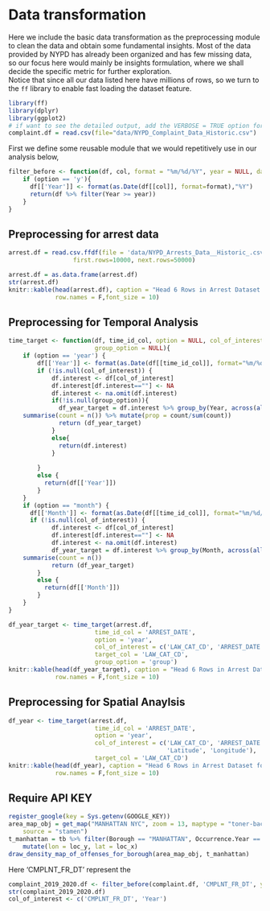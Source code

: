 # Data transformation

Here we include the basic data transformation as the preprocessing module to clean the data and obtain some fundamental insights. Most of the data provided by NYPD has already been organized and has few missing data, so our focus here would mainly be insights formulation, where we shall decide the specific metric for further exploration.     
Notice that since all our data listed here have millions of rows, so we turn to the `ff` library to enable fast loading the dataset feature.   


```r
library(ff)
library(dplyr)
library(ggplot2)
# if want to see the detailed output, add the VERBOSE = TRUE option for the read.csv.ffdf function
complaint.df = read.csv(file="data/NYPD_Complaint_Data_Historic.csv")
```
First we define some reusable module that we would repetitively use in our analysis below,   

```r
filter_before <- function(df, col, format = "%m/%d/%Y", year = NULL, date = NULL, option = NULL) {
    if (option == 'y'){
      df[['Year']] <- format(as.Date(df[[col]], format=format),"%Y")
      return(df %>% filter(Year >= year))
    }
}
```

## Preprocessing for arrest data
```r
arrest.df = read.csv.ffdf(file = 'data/NYPD_Arrests_Data__Historic_.csv', header=TRUE, 
                  first.rows=10000, next.rows=50000)

arrest.df = as.data.frame(arrest.df)
str(arrest.df)
knitr::kable(head(arrest.df), caption = "Head 6 Rows in Arrest Dataset for Temporal Analysis",
             row.names = F,font_size = 10)
```

## Preprocessing for Temporal Analysis

```r

time_target <- function(df, time_id_col, option = NULL, col_of_interest = NULL, target_col  = NULL,
                        group_option = NULL){
    if (option == 'year') {
        df[['Year']] <- format(as.Date(df[[time_id_col]], format="%m/%d/%Y"),"%Y")
        if (!is.null(col_of_interest)) {
            df.interest <- df[col_of_interest]
            df.interest[df.interest==""] <- NA
            df.interest <- na.omit(df.interest)
            if(!is.null(group_option)){
              df_year_target = df.interest %>% group_by(Year, across(all_of(target_col))) %>% 
    summarise(count = n()) %>% mutate(prop = count/sum(count))
              return (df_year_target)
            }
            else{
              return(df.interest)
            }
            
        }
        else {
          return(df[['Year']])
        }
    }
    if (option == "month") {
      df[['Month']] <- format(as.Date(df[[time_id_col]], format="%m/%d/%Y"),"%m")
      if (!is.null(col_of_interest)) {
            df.interest <- df[col_of_interest]
            df.interest[df.interest==""] <- NA
            df.interest <- na.omit(df.interest)
            df_year_target = df.interest %>% group_by(Month, across(all_of(target_col))) %>% 
    summarise(count = n())
            return (df_year_target)
        }
        else {
          return(df[['Month']])
        }
    }
}
```

```r
df_year_target <- time_target(arrest.df, 
                        time_id_col = 'ARREST_DATE',
                        option = 'year',
                        col_of_interest = c('LAW_CAT_CD', 'ARREST_DATE', 'Year'),
                        target_col = 'LAW_CAT_CD',
                        group_option = 'group')
knitr::kable(head(df_year_target), caption = "Head 6 Rows in Arrest Dataset for Temporal Analysis",
             row.names = F,font_size = 10)
```


## Preprocessing for Spatial Anaylsis

```r
df_year <- time_target(arrest.df, 
                        time_id_col = 'ARREST_DATE',
                        option = 'year',
                        col_of_interest = c('LAW_CAT_CD', 'ARREST_DATE', 'Year', 'ARREST_BORO',
                                            'Latitude', 'Longitude'),
                        target_col = 'LAW_CAT_CD')
knitr::kable(head(df_year), caption = "Head 6 Rows in Arrest Dataset for Spatial Analysis",
             row.names = F,font_size = 10)
```


## Require API KEY
```r
register_google(key = Sys.getenv(GOOGLE_KEY))
area_map_obj = get_map("MANHATTAN NYC", zoom = 13, maptype = "toner-background", 
    source = "stamen")
t_manhattan = tb %>% filter(Borough == "MANHATTAN", Occurrence.Year == "2015") %>% 
    mutate(lon = loc_y, lat = loc_x)
draw_density_map_of_offenses_for_borough(area_map_obj, t_manhattan)
```


Here 'CMPLNT_FR_DT' represent the   
```r
complaint_2019_2020.df <- filter_before(complaint.df, 'CMPLNT_FR_DT', year = 2019, option = 'y')
str(complaint_2019_2020.df)
col_of_interest <- c('CMPLNT_FR_DT', 'Year')
```

